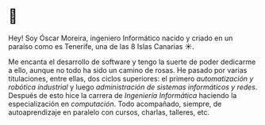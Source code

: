 # 👋

Hey! Soy Óscar Moreira, ingeniero Informático nacido y criado en un paraíso como es Tenerife, una de las 8 Islas Canarias ☀️.

Me encanta el desarrollo de software y tengo la suerte de poder dedicarme a ello, aunque no todo ha sido un camino de rosas.
He pasado por varias titulaciones, entre ellas, dos ciclos superiores: el primero _automatización y robótica industrial_ y luego
_administración de sistemas informáticos y redes_. Después de esto hice la carrera de _Ingeniería Informática_ haciendo la especialización en _computación_.
Todo acompañado, siempre, de autoaprendizaje en paralelo con cursos, charlas, talleres, etc.
